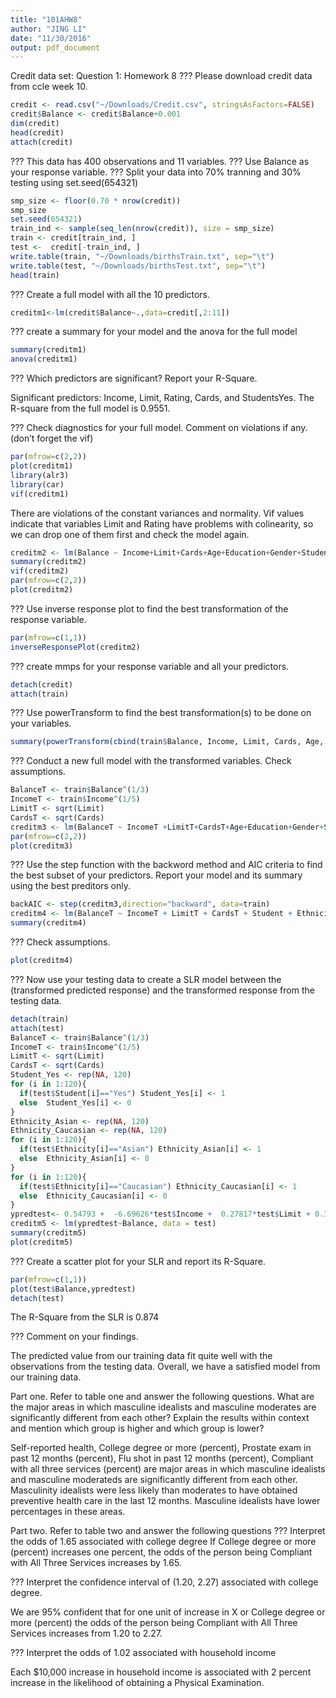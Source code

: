 ```yaml
---
title: "101AHW8"
author: "JING LI"
date: "11/30/2016"
output: pdf_document
---
```


Credit data set:
Question 1:
Homework 8
??? Please download credit data from ccle week 10.

```r
credit <- read.csv("~/Downloads/Credit.csv", stringsAsFactors=FALSE)
credit$Balance <- credit$Balance+0.001
dim(credit)
head(credit)
attach(credit)
```

??? This data has 400 observations and 11 variables.
??? Use Balance as your response variable.
??? Split your data into 70% tranning and 30% testing using set.seed(654321)

```r
smp_size <- floor(0.70 * nrow(credit)) 
smp_size
set.seed(654321)
train_ind <- sample(seq_len(nrow(credit)), size = smp_size)
train <- credit[train_ind, ]
test <-  credit[-train_ind, ]
write.table(train, "~/Downloads/birthsTrain.txt", sep="\t")
write.table(test, "~/Downloads/birthsTest.txt", sep="\t")
head(train)
```

??? Create a full model with all the 10 predictors.

```r
creditm1<-lm(credit$Balance~.,data=credit[,2:11]) 
```

??? create a summary for your model and the anova for the full model

```r
summary(creditm1)
anova(creditm1)
```

??? Which predictors are significant? Report your R-Square.

Significant predictors: Income, Limit, Rating, Cards, and StudentsYes. The R-square from the full model is 0.9551.

??? Check diagnostics for your full model. Comment on violations if any. (don't forget the vif)

```r
par(mfrow=c(2,2)) 
plot(creditm1) 
library(alr3)
library(car)
vif(creditm1)
```

There are violations of the constant variances and normality. Vif values indicate that variables Limit and Rating have problems with colinearity, so we can drop one of them first and check the model again. 

```r
creditm2 <- lm(Balance ~ Income+Limit+Cards+Age+Education+Gender+Student+Married+Ethnicity, data = train)
summary(creditm2)
vif(creditm2)
par(mfrow=c(2,2)) 
plot(creditm2) 
```

??? Use inverse response plot to find the best transformation of the response variable.

```r
par(mfrow=c(1,1))
inverseResponsePlot(creditm2)

```


??? create mmps for your response variable and all your predictors.

```r
detach(credit)
attach(train)
```

??? Use powerTransform to find the best transformation(s) to be done on your variables.

```r
summary(powerTransform(cbind(train$Balance, Income, Limit, Cards, Age, Education)~1), data = train)
```

??? Conduct a new full model with the transformed variables. Check assumptions.

```r
BalanceT <- train$Balance^(1/3)
IncomeT <- train$Income^(1/5)
LimitT <- sqrt(Limit)
CardsT <- sqrt(Cards)
creditm3 <- lm(BalanceT ~ IncomeT +LimitT+CardsT+Age+Education+Gender+Student+Married+Ethnicity, data = train)
par(mfrow=c(2,2)) 
plot(creditm3) 
```


??? Use the step function with the backword method and AIC criteria to find the best subset of your predictors. Report your model and its summary using the best preditors only.

```r
backAIC <- step(creditm3,direction="backward", data=train)
creditm4 <- lm(BalanceT ~ IncomeT + LimitT + CardsT + Student + Ethnicity, data = train)
summary(creditm4)
```

??? Check assumptions.

```r
plot(creditm4)
```

??? Now use your testing data to create a SLR model between the (transformed predicted response) and the transformed response from the testing data.

```r
detach(train)
attach(test)
BalanceT <- train$Balance^(1/3)
IncomeT <- train$Income^(1/5)
LimitT <- sqrt(Limit)
CardsT <- sqrt(Cards)
Student_Yes <- rep(NA, 120)
for (i in 1:120){
  if(test$Student[i]=="Yes") Student_Yes[i] <- 1
  else  Student_Yes[i] <- 0
}
Ethnicity_Asian <- rep(NA, 120)
Ethnicity_Caucasian <- rep(NA, 120)
for (i in 1:120){
  if(test$Ethnicity[i]=="Asian") Ethnicity_Asian[i] <- 1
  else  Ethnicity_Asian[i] <- 0
}
for (i in 1:120){
  if(test$Ethnicity[i]=="Caucasian") Ethnicity_Caucasian[i] <- 1
  else  Ethnicity_Caucasian[i] <- 0
}
ypredtest<- 0.54793 +  -6.69626*test$Income +  0.27817*test$Limit + 0.31851*test$Cards + 3.21258*Student_Yes + 0.08469*Ethnicity_Asian + 0.49966*Ethnicity_Caucasian
creditm5 <- lm(ypredtest~Balance, data = test)
summary(creditm5)
plot(creditm5)
```

??? Create a scatter plot for your SLR and report its R-Square.

```r
par(mfrow=c(1,1)) 
plot(test$Balance,ypredtest)
detach(test)
```


The R-Square from the SLR is 0.874

??? Comment on your findings.

The predicted value from our training data fit quite well with the observations from the testing data. Overall, we have a satisfied model from our training data.




Part one. Refer to table one and answer the following questions.
What are the major areas in which masculine idealists and masculine moderates are significantly different from each other? Explain the results within context and mention which group is higher and which group is lower?

Self-reported health, College degree or more (percent), Prostate exam in past 12 months (percent), Flu shot in past 12 months (percent), Compliant with all three services (percent) are major areas in which masculine idealists and masculine moderateds are significantly different from each other. Masculinity idealists were less likely than moderates to have obtained preventive health care in the last 12 months. Masculine idealists have lower percentages in these areas.


Part two. Refer to table two and answer the following questions
??? Interpret the odds of 1.65 associated with college degree
If College degree or more (percent) increases one percent, the odds of the person being Compliant with All Three Services increases by 1.65.

??? Interpret the confidence interval of (1.20, 2.27) associated with college degree.

We are 95% confident that for one unit of increase in X or College degree or more (percent) the odds of the person being Compliant with All Three Services increases from 1.20 to 2.27. 

??? Interpret the odds of 1.02 associated with household income

Each $10,000 increase in household income is associated with 2 percent increase in the likelihood of obtaining a Physical Examination.
